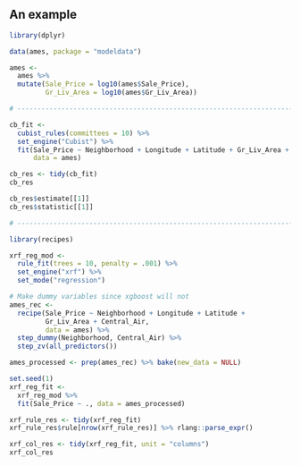 ## An example

```r
library(dplyr)

data(ames, package = "modeldata")

ames <-
  ames %>%
  mutate(Sale_Price = log10(ames$Sale_Price),
         Gr_Liv_Area = log10(ames$Gr_Liv_Area))

# ------------------------------------------------------------------------------

cb_fit <-
  cubist_rules(committees = 10) %>%
  set_engine("Cubist") %>%
  fit(Sale_Price ~ Neighborhood + Longitude + Latitude + Gr_Liv_Area + Central_Air,
      data = ames)

cb_res <- tidy(cb_fit)
cb_res

cb_res$estimate[[1]]
cb_res$statistic[[1]]

# ------------------------------------------------------------------------------

library(recipes)

xrf_reg_mod <-
  rule_fit(trees = 10, penalty = .001) %>%
  set_engine("xrf") %>%
  set_mode("regression")

# Make dummy variables since xgboost will not
ames_rec <-
  recipe(Sale_Price ~ Neighborhood + Longitude + Latitude +
         Gr_Liv_Area + Central_Air,
         data = ames) %>%
  step_dummy(Neighborhood, Central_Air) %>%
  step_zv(all_predictors())

ames_processed <- prep(ames_rec) %>% bake(new_data = NULL)

set.seed(1)
xrf_reg_fit <-
  xrf_reg_mod %>%
  fit(Sale_Price ~ ., data = ames_processed)

xrf_rule_res <- tidy(xrf_reg_fit)
xrf_rule_res$rule[nrow(xrf_rule_res)] %>% rlang::parse_expr()

xrf_col_res <- tidy(xrf_reg_fit, unit = "columns")
xrf_col_res
```
